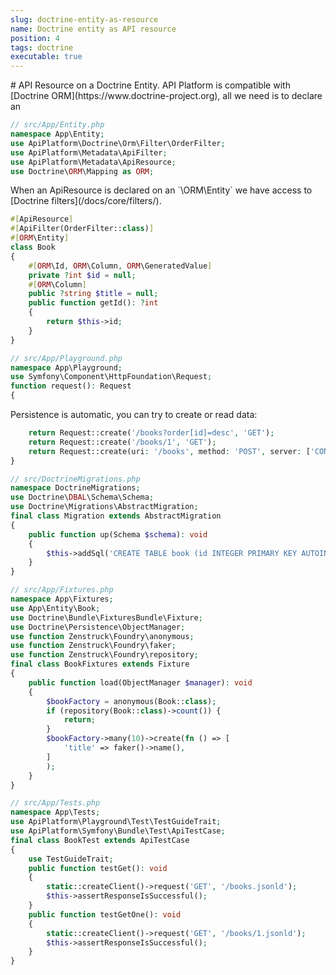 ```yaml
---
slug: doctrine-entity-as-resource
name: Doctrine entity as API resource
position: 4
tags: doctrine
executable: true
---
```

<SectionGuide id="section-0">
# API Resource on a Doctrine Entity.
API Platform is compatible with [Doctrine ORM](https://www.doctrine-project.org), all we need is to declare an

```php
// src/App/Entity.php
namespace App\Entity;
use ApiPlatform\Doctrine\Orm\Filter\OrderFilter;
use ApiPlatform\Metadata\ApiFilter;
use ApiPlatform\Metadata\ApiResource;
use Doctrine\ORM\Mapping as ORM;

```
</SectionGuide>
<SectionGuide id="section-1">
When an ApiResource is declared on an `\ORM\Entity` we have access to [Doctrine filters](/docs/core/filters/).

```php
#[ApiResource]
#[ApiFilter(OrderFilter::class)]
#[ORM\Entity]
class Book
{
    #[ORM\Id, ORM\Column, ORM\GeneratedValue]
    private ?int $id = null;
    #[ORM\Column]
    public ?string $title = null;
    public function getId(): ?int
    {
        return $this->id;
    }
}

// src/App/Playground.php
namespace App\Playground;
use Symfony\Component\HttpFoundation\Request;
function request(): Request
{

```
</SectionGuide>
<SectionGuide id="section-2">
Persistence is automatic, you can try to create or read data:

```php
    return Request::create('/books?order[id]=desc', 'GET');
    return Request::create('/books/1', 'GET');
    return Request::create(uri: '/books', method: 'POST', server: ['CONTENT_TYPE' => 'application/ld+json'], content: json_encode(['id' => 1, 'title' => 'API Platform rocks.']));
}

// src/DoctrineMigrations.php
namespace DoctrineMigrations;
use Doctrine\DBAL\Schema\Schema;
use Doctrine\Migrations\AbstractMigration;
final class Migration extends AbstractMigration
{
    public function up(Schema $schema): void
    {
        $this->addSql('CREATE TABLE book (id INTEGER PRIMARY KEY AUTOINCREMENT NOT NULL, title VARCHAR(255) NOT NULL)');
    }
}

// src/App/Fixtures.php
namespace App\Fixtures;
use App\Entity\Book;
use Doctrine\Bundle\FixturesBundle\Fixture;
use Doctrine\Persistence\ObjectManager;
use function Zenstruck\Foundry\anonymous;
use function Zenstruck\Foundry\faker;
use function Zenstruck\Foundry\repository;
final class BookFixtures extends Fixture
{
    public function load(ObjectManager $manager): void
    {
        $bookFactory = anonymous(Book::class);
        if (repository(Book::class)->count()) {
            return;
        }
        $bookFactory->many(10)->create(fn () => [
            'title' => faker()->name(),
        ]
        );
    }
}

// src/App/Tests.php
namespace App\Tests;
use ApiPlatform\Playground\Test\TestGuideTrait;
use ApiPlatform\Symfony\Bundle\Test\ApiTestCase;
final class BookTest extends ApiTestCase
{
    use TestGuideTrait;
    public function testGet(): void
    {
        static::createClient()->request('GET', '/books.jsonld');
        $this->assertResponseIsSuccessful();
    }
    public function testGetOne(): void
    {
        static::createClient()->request('GET', '/books/1.jsonld');
        $this->assertResponseIsSuccessful();
    }
}

```
</SectionGuide>
